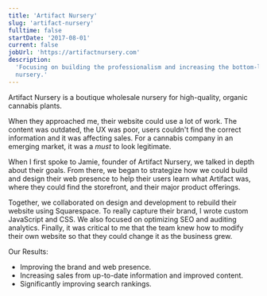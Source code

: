 ```yaml
---
title: 'Artifact Nursery'
slug: 'artifact-nursery'
fulltime: false
startDate: '2017-08-01'
current: false
jobUrl: 'https://artifactnursery.com'
description:
  'Focusing on building the professionalism and increasing the bottom-line for the boutique cannabis
  nursery.'
---
```


Artifact Nursery is a boutique wholesale nursery for high-quality, organic cannabis plants.

When they approached me, their website could use a lot of work. The content was outdated, the UX was
poor, users couldn't find the correct information and it was affecting sales. For a cannabis company
in an emerging market, it was a _must_ to look legitimate.

When I first spoke to Jamie, founder of Artifact Nursery, we talked in depth about their goals. From
there, we began to strategize how we could build and design their web presence to help their users
learn what Artifact was, where they could find the storefront, and their major product offerings.

Together, we collaborated on design and development to rebuild their website using Squarespace. To
really capture their brand, I wrote custom JavaScript and CSS. We also focused on optimizing SEO and
auditing analytics. Finally, it was critical to me that the team knew how to modify their own
website so that they could change it as the business grew.

Our Results:

- Improving the brand and web presence.
- Increasing sales from up-to-date information and improved content.
- Significantly improving search rankings.

